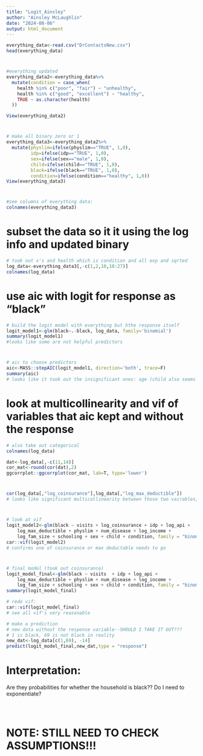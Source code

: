 ```yaml
---
title: "Logit_Ainsley"
author: "Ainsley McLaughlin"
date: "2024-08-06"
output: html_document
---
```


```r
everything_data<-read.csv("DrContactsNew.csv")
head(everything_data)
```

#
```r
#everything updated
everything_data2<-everything_data%>%
  mutate(condition = case_when(
    health %in% c("poor", "fair") ~ "unhealthy",
    health %in% c("good", "excellent") ~ "healthy",
    TRUE ~ as.character(health)
  ))

View(everything_data2)
```
#

```r
# make all binary zero or 1
everything_data3<-everything_data2%>%
  mutate(physlim=ifelse(physlim=="TRUE", 1,0),
         idp=ifelse(idp=="TRUE", 1,0),
         sex=ifelse(sex=="male", 1,0),
         child=ifelse(child=="TRUE", 1,0),
         black=ifelse(black=="TRUE", 1,0),
         condition=ifelse(condition=="healthy", 1,0))
View(everything_data3)
```
#
```r
#see columns of everything data:
colnames(everything_data3)  
```
# subset the data so it it using the log info and updated binary
```r
# took out x's and health which is condition and all exp and sqrted
log_data<-everything_data3[,-c(1,2,10,18:27)]
colnames(log_data)
```
# use aic with logit for response as "black"

```r
# build the logit model with everything but hthe response itself
logit_model1<-glm(black~.-black, log_data, family='binomial')
summary(logit_model1)
#looks like some are not helpful predictors
```
#
```r
# aic to choose predictors
aic<-MASS::stepAIC(logit_model1, direction='both', trace=F)
summary(aic)
# looks like it took out the insignificant ones: age (child also seems insinificant)
```
# look at multicollinearity and vif of variables that aic kept and without the response
```r
# also take out categorical
colnames(log_data)

dat<-log_data[,-c(11,14)]
cor_mat<-round(cor(dat),2)
ggcorrplot::ggcorrplot(cor_mat, lab=T, type='lower')
```
#

```r
cor(log_data[,"log_coinsurance"],log_data[,"log_max_deductible"])
# looks like significant multicollinearity between those two vairables, I will decide to throw one of those out too in my final logit model
```
#

```r
# look at vif
logit_model2<-glm(black ~ visits + log_coinsurance + idp + log_api + 
    log_max_deductible + physlim + num_disease + log_income + 
    log_fam_size + schooling + sex + child + condition, family = "binomial", data = log_data)
car::vif(logit_model2)
# confirms one of coinsurance or max deductable needs to go
```

#
```r
# final model (took out coinsurance)
logit_model_final<-glm(black ~ visits  + idp + log_api + 
    log_max_deductible + physlim + num_disease + log_income + 
    log_fam_size + schooling + sex + child + condition, family = "binomial", data = log_data)
summary(logit_model_final)
```
```r
# redo vif:
car::vif(logit_model_final)
# see all vif's very reasonable
```
```r
# make a prediction
# new data without the response variable--SHOULD I TAKE IT OUT???
# 1 is black, 69 is not black in reality
new_dat<-log_data[c(1,69), -14]
predict(logit_model_final,new_dat,type = "response")
```
# Interpretation:
Are they probabilities for whether the household is black?? Do I need to exponentiate?

#
```r

```

# NOTE: STILL NEED TO CHECK ASSUMPTIONS!!! 
```r

```

#
```r

```

#

```r

```
#

```r

```
#

```r

```
#
```r

```